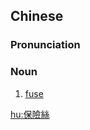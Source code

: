 ==Chinese==
{{zh-forms|s=保险丝|type=21}}

===Pronunciation===
{{zh-pron
|m=bǎoxiǎnsī
|c=bou2 him2 si1
|cat=n
}}

===Noun===
{{zh-noun}}

# [[fuse]] {{gloss|device preventing overloading of a circuit}}

[[hu:保險絲]]